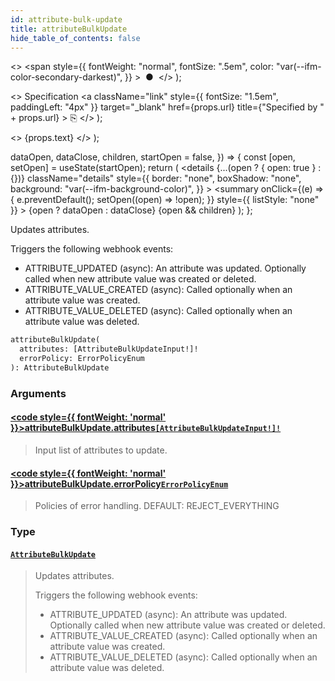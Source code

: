 ```yaml
---
id: attribute-bulk-update
title: attributeBulkUpdate
hide_table_of_contents: false
---
```


  <>
    <span
      style={{
        fontWeight: "normal",
        fontSize: ".5em",
        color: "var(--ifm-color-secondary-darkest)",
      }}
    >
      &nbsp;●&nbsp;
    </span>
  </>
);

  <>
    Specification
    <a
      className="link"
      style={{ fontSize: "1.5em", paddingLeft: "4px" }}
      target="\_blank"
      href={props.url}
      title={"Specified by " + props.url}
    >
      ⎘
    </a>
  </>
);

  <>
    <span className={props.class}>{props.text}</span>
  </>
);


  dataOpen,
  dataClose,
  children,
  startOpen = false,
}) => {
  const [open, setOpen] = useState(startOpen);
  return (
    <details
      {...(open ? { open: true } : {})}
      className="details"
      style={{
        border: "none",
        boxShadow: "none",
        background: "var(--ifm-background-color)",
      }}
    >
      <summary
        onClick={(e) => {
          e.preventDefault();
          setOpen((open) => !open);
        }}
        style={{ listStyle: "none" }}
      >
        {open ? dataOpen : dataClose}
      </summary>
      {open && children}
    </details>
  );
};

Updates attributes.

<Badge text="Added in Saleor 3.15" class="secondary margin-bottom--sm" />

<FeaturePreview />

Triggers the following webhook events:

- ATTRIBUTE_UPDATED (async): An attribute was updated. Optionally called when new attribute value was created or deleted.
- ATTRIBUTE_VALUE_CREATED (async): Called optionally when an attribute value was created.
- ATTRIBUTE_VALUE_DELETED (async): Called optionally when an attribute value was deleted.

```graphql
attributeBulkUpdate(
  attributes: [AttributeBulkUpdateInput!]!
  errorPolicy: ErrorPolicyEnum
): AttributeBulkUpdate
```

### Arguments

#### [<code style={{ fontWeight: 'normal' }}>attributeBulkUpdate.<b>attributes</b></code>](#)<Bullet />[`[AttributeBulkUpdateInput!]!`](../../../api-reference/attributes/inputs/attribute-bulk-update-input) <Badge class="badge badge--secondary" text="non-null"/> <Badge class="badge badge--secondary" text="input"/>

> Input list of attributes to update.

#### [<code style={{ fontWeight: 'normal' }}>attributeBulkUpdate.<b>errorPolicy</b></code>](#)<Bullet />[`ErrorPolicyEnum`](../../../api-reference/miscellaneous/enums/error-policy-enum) <Badge class="badge badge--secondary" text="enum"/>

> Policies of error handling. DEFAULT: REJECT_EVERYTHING

### Type

#### [`AttributeBulkUpdate`](../../../api-reference/attributes/objects/attribute-bulk-update) <Badge class="badge badge--secondary" text="object"/>

> Updates attributes.
>
> <Badge text="Added in Saleor 3.15" class="secondary margin-bottom--sm" />
>
> <FeaturePreview />
>
> Triggers the following webhook events:
>
> - ATTRIBUTE_UPDATED (async): An attribute was updated. Optionally called when new attribute value was created or deleted.
> - ATTRIBUTE_VALUE_CREATED (async): Called optionally when an attribute value was created.
> - ATTRIBUTE_VALUE_DELETED (async): Called optionally when an attribute value was deleted.

